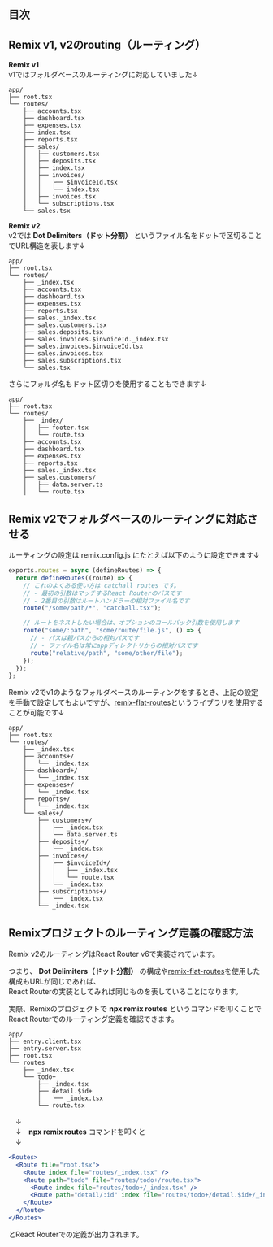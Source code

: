 ## 目次

## Remix v1, v2のrouting（ルーティング）

**Remix v1**  
v1ではフォルダベースのルーティングに対応していました↓

```plain
app/
├── root.tsx
└── routes/
    ├── accounts.tsx
    ├── dashboard.tsx
    ├── expenses.tsx
    ├── index.tsx
    ├── reports.tsx
    ├── sales/
    │   ├── customers.tsx
    │   ├── deposits.tsx
    │   ├── index.tsx
    │   ├── invoices/
    │   │   ├── $invoiceId.tsx
    │   │   └── index.tsx
    │   ├── invoices.tsx
    │   └── subscriptions.tsx
    └── sales.tsx
```

**Remix v2**  
v2では **Dot Delimiters（ドット分割）** というファイル名をドットで区切ることでURL構造を表します↓

```plain
app/
├── root.tsx
└── routes/
    ├── _index.tsx
    ├── accounts.tsx
    ├── dashboard.tsx
    ├── expenses.tsx
    ├── reports.tsx
    ├── sales._index.tsx
    ├── sales.customers.tsx
    ├── sales.deposits.tsx
    ├── sales.invoices.$invoiceId._index.tsx
    ├── sales.invoices.$invoiceId.tsx
    ├── sales.invoices.tsx
    ├── sales.subscriptions.tsx
    └── sales.tsx
```

さらにフォルダ名もドット区切りを使用することもできます↓

```plain
app/
├── root.tsx
└── routes/
    ├── _index/
    │   ├── footer.tsx
    │   └── route.tsx
    ├── accounts.tsx
    ├── dashboard.tsx
    ├── expenses.tsx
    ├── reports.tsx
    ├── sales._index.tsx
    ├── sales.customers/
    │   ├── data.server.ts
    │   └── route.tsx
```

## Remix v2でフォルダベースのルーティングに対応させる

ルーティングの設定は remix.config.js にたとえば以下のように設定できます↓

```js
exports.routes = async (defineRoutes) => {
  return defineRoutes((route) => {
    // これのよくある使い方は catchall routes です。
    // - 最初の引数はマッチするReact Routerのパスです
    // - 2番目の引数はルートハンドラーの相対ファイル名です
    route("/some/path/*", "catchall.tsx");

    // ルートをネストしたい場合は、オプションのコールバック引数を使用します
    route("some/:path", "some/route/file.js", () => {
      // - パスは親パスからの相対パスです
      // - ファイル名は常にappディレクトリからの相対パスです
      route("relative/path", "some/other/file");
    });
  });
};
```

Remix v2でv1のようなフォルダベースのルーティングをするとき、上記の設定を手動で設定してもよいですが、[remix-flat-routes](https://github.com/kiliman/remix-flat-routes)というライブラリを使用することが可能です↓


```plain
app/
├── root.tsx
└── routes/
    ├── _index.tsx
    ├── accounts+/
    │   └── _index.tsx
    ├── dashboard+/
    │   └── _index.tsx
    ├── expenses+/
    │   └── _index.tsx
    ├── reports+/
    │   └── _index.tsx
    └── sales+/
        ├── customers+/
        │   ├── _index.tsx
        │   └── data.server.ts
        ├── deposits+/
        │   └── _index.tsx
        ├── invoices+/
        │   ├── $invoiceId+/
        │   │   ├── _index.tsx
        │   │   └── route.tsx
        │   └── _index.tsx
        ├── subscriptions+/
        │   └── _index.tsx
        └── _index.tsx
```

## Remixプロジェクトのルーティング定義の確認方法
Remix v2のルーティングはReact Router v6で実装されています。

つまり、 **Dot Delimiters（ドット分割）** の構成や[remix-flat-routes](https://github.com/kiliman/remix-flat-routes)を使用した構成もURLが同じであれば、  
React Routerの実装としてみれば同じものを表していることになります。

実際、Remixのプロジェクトで **npx remix routes** というコマンドを叩くことでReact Routerでのルーティング定義を確認できます。

```plain
app/
├── entry.client.tsx
├── entry.server.tsx
├── root.tsx
└── routes
    ├── _index.tsx
    └── todo+
        ├── _index.tsx
        ├── detail.$id+
        │   └── _index.tsx
        └── route.tsx
```

　↓  
　↓　**npx remix routes** コマンドを叩くと  
　↓  

```jsx
<Routes>
  <Route file="root.tsx">
    <Route index file="routes/_index.tsx" />
    <Route path="todo" file="routes/todo+/route.tsx">
      <Route index file="routes/todo+/_index.tsx" />
      <Route path="detail/:id" index file="routes/todo+/detail.$id+/_index.tsx" />
    </Route>
  </Route>
</Routes>
```

とReact Routerでの定義が出力されます。
